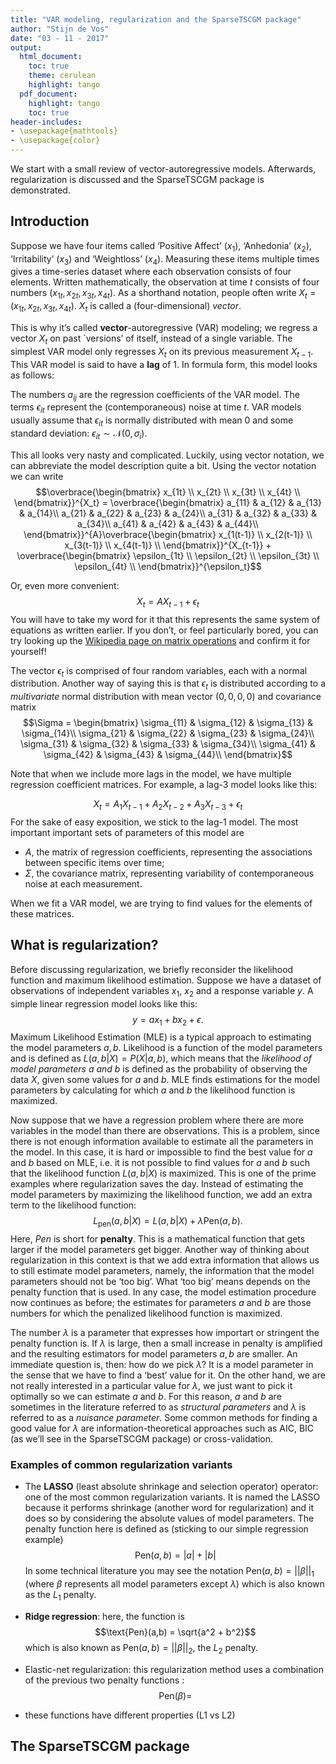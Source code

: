 ```yaml
---
title: "VAR modeling, regularization and the SparseTSCGM package"
author: "Stijn de Vos"
date: "03 - 11 - 2017"
output:
  html_document:
    toc: true
    theme: cerulean
    highlight: tango
  pdf_document:
    highlight: tango
    toc: true
header-includes:
- \usepackage{mathtools}
- \usepackage{color}
---
```


We start with a small review of vector-autoregressive models. Afterwards, regularization is discussed and the SparseTSCGM package is demonstrated.

## Introduction

Suppose we have four items called 'Positive Affect' ($x_1$), 'Anhedonia' ($x_2$), 'Irritability' ($x_3$) and 'Weightloss' ($x_4$). Measuring these items multiple times gives a time-series dataset where each observation consists of four elements. Written mathematically, the observation at time $t$ consists of four numbers $(x_{1t}, x_{2t}, x_{3t}, x_{4t})$. As a shorthand notation, people often write $X_t = (x_{1t}, x_{2t}, x_{3t}, x_{4t})$. $X_t$ is called a (four-dimensional) *vector*.

This is why it's called **vector**-autoregressive (VAR) modeling; we regress a vector $X_t$ on past `versions' of itself, instead of a single variable. The simplest VAR model only regresses $X_t$ on its previous measurement $X_{t-1}$. This VAR model is said to have a **lag** of 1. In formula form, this model looks as follows:

\begin{align*}
x_{1t} &= a_{11} x_{1(t-1)}+a_{12}x_{2(t-1)}+a_{13}x_{3(t-1)}+a_{14}x_{4(t-1)}+\epsilon_{1t}\\
x_{2t} &= a_{21} x_{1(t-1)}+a_{22}x_{2(t-1)}+a_{23}x_{3(t-1)}+a_{24}x_{4(t-1)}+\epsilon_{2t}\\
x_{3t} &= a_{31} x_{1(t-1)}+a_{32}x_{2(t-1)}+a_{33}x_{3(t-1)}+a_{34}x_{4(t-1)}+\epsilon_{3t}\\
x_{4t} &= a_{41} x_{1(t-1)}+a_{42}x_{2(t-1)}+a_{43}x_{3(t-1)}+a_{44}x_{4(t-1)}+\epsilon_{4t}
\end{align*}

The numbers $a_{ij}$ are the regression coefficients of the VAR model. The terms $\epsilon_{it}$ represent the (contemporaneous) noise at time $t$. VAR models usually assume that $\epsilon_{it}$ is normally distributed with mean 0 and some standard deviation: $\epsilon_{it} \sim \mathcal{N}(0, \sigma_i)$.

This all looks very nasty and complicated. Luckily, using vector notation, we can abbreviate the model description quite a bit. Using the vector notation we can write $$\overbrace{\begin{bmatrix}
x_{1t} \\
x_{2t} \\
x_{3t} \\
x_{4t} \\
\end{bmatrix}}^{X_t} = \overbrace{\begin{bmatrix}
a_{11} & a_{12} & a_{13} & a_{14}\\
a_{21} & a_{22} & a_{23} & a_{24}\\
a_{31} & a_{32} & a_{33} & a_{34}\\
a_{41} & a_{42} & a_{43} & a_{44}\\
\end{bmatrix}}^{A}\overbrace{\begin{bmatrix}
x_{1(t-1)} \\
x_{2(t-1)} \\
x_{3(t-1)} \\
x_{4(t-1)} \\
\end{bmatrix}}^{X_{t-1}} + \overbrace{\begin{bmatrix}
\epsilon_{1t} \\
\epsilon_{2t} \\
\epsilon_{3t} \\
\epsilon_{4t} \\
\end{bmatrix}}^{\epsilon_t}$$

Or, even more convenient: $$X_t = AX_{t-1} + \epsilon_t$$ You will have to take my word for it that this represents the same system of equations as written earlier. If you don't, or feel particularly bored, you can try looking up the [Wikipedia page on matrix operations](https://en.wikipedia.org/wiki/Matrix_(mathematics)#Basic_operations) and confirm it for yourself!

The vector $\epsilon_t$ is comprised of four random variables, each with a normal distribution. Another way of saying this is that $\epsilon_t$ is distributed according to a *multivariate* normal distribution with mean vector $(0,0,0,0)$ and covariance matrix $$\Sigma = \begin{bmatrix}
\sigma_{11} & \sigma_{12} & \sigma_{13} & \sigma_{14}\\
\sigma_{21} & \sigma_{22} & \sigma_{23} & \sigma_{24}\\
\sigma_{31} & \sigma_{32} & \sigma_{33} & \sigma_{34}\\
\sigma_{41} & \sigma_{42} & \sigma_{43} & \sigma_{44}\\
\end{bmatrix}$$

Note that when we include more lags in the model, we have multiple regression coefficient matrices. For example, a lag-3 model looks like this:

$$X_t = A_1 X_{t-1} + A_2 X_{t-2} + A_3 X_{t-3} + \epsilon_t$$
For the sake of easy exposition, we stick to the lag-1 model. The most important important sets of parameters of this model are

 * $A$, the matrix of regression coefficients, representing the associations between specific items over time;
 * $\Sigma$, the covariance matrix, representing variability of contemporaneous noise at each measurement.

When we fit a VAR model, we are trying to find values for the elements of these matrices.

## What is regularization?

Before discussing regularization, we briefly reconsider the likelihood function and maximum likelihood estimation. Suppose we have a dataset of observations of independent variables $x_1$, $x_2$ and a response variable $y$. A simple linear regression model looks like this: $$y = ax_1 + bx_2 + \epsilon.$$ Maximum Likelihood Estimation (MLE) is a typical approach to estimating the model parameters $a, b$. Likelihood is a function of the model parameters and is defined as $L(a, b | X) = P(X | a, b)$, which means that the *likelihood of model parameters $a$ and $b$* is defined as the probability of observing the data $X$, given some values for $a$ and $b$. MLE finds estimations for the model parameters by calculating for which $a$ and $b$ the likelihood function is maximized.

Now suppose that we have a regression problem where there are more variables in the model than there are observations. This is a problem, since there is not enough information available to estimate all the parameters in the model. In this case, it is hard or impossible to find the best value for $a$ and $b$ based on MLE, i.e. it is not possible to find values for $a$ and $b$ such that the likelihood function $L(a, b | X)$ is maximized. This is one of the prime examples where regularization saves the day. Instead of estimating the model parameters by maximizing the likelihood function, we add an extra term to the likelihood function: $$L_{\text{pen}}(a, b | X) = L(a,b|X) + \lambda \text{Pen}(a, b).$$ Here, *Pen* is short for **penalty**. This is a mathematical function that gets larger if the model parameters get bigger. Another way of thinking about regularization in this context is that we add extra information that allows us to still estimate model parameters, namely, the information that the model parameters should not be 'too big'. What 'too big' means depends on the penalty function that is used. In any case, the model estimation procedure now continues as before; the estimates for parameters $a$ and $b$ are those numbers for which the penalized likelihood function is maximized.

The number $\lambda$ is a parameter that expresses how importart or stringent the penalty function is. If $\lambda$ is large, then a small increase in penalty is amplified and the resulting estimators for model parameters $a, b$ are smaller. An immediate question is, then: how do we pick $\lambda$? It is a model parameter in the sense that we have to find a 'best' value for it. On the other hand, we are not really interested in a particular value for $\lambda$, we just want to pick it optimally so we can estimate $a$ and $b$. For this reason, $a$ and $b$ are sometimes in the literature referred to as *structural parameters* and $\lambda$ is referred to as a *nuisance parameter*. Some common methods for finding a good value for $\lambda$ are information-theoretical approaches such as AIC, BIC (as we'll see in the SparseTSCGM package) or cross-validation.

### Examples of common regularization variants

 - The **LASSO** (least absolute shrinkage and selection operator) operator: one of the most common regularization variants. It is named the LASSO because it performs shrinkage (another word for regularization) and it does so by considering the absolute values of model parameters. The penalty function here is defined as (sticking to our simple regression example) $$\text{Pen}(a,b) = |a| + |b|$$ In some technical literature you may see the notation $\text{Pen}(a,b) = ||\beta||_1$ (where $\beta$ represents all model parameters except $\lambda$) which is also known as the $L_1$ penalty.
 - **Ridge regression**: here, the function is $$\text{Pen}(a,b) = \sqrt{a^2 + b^2}$$ which is also known as $\text{Pen}(a,b) = ||\beta||_2$, the $L_2$ penalty.
 - Elastic-net regularization: this regularization method uses a combination of the previous two penalty functions : $$\text{Pen}(\beta) = $$

 - these functions have different properties (L1 vs L2)

## The SparseTSCGM package